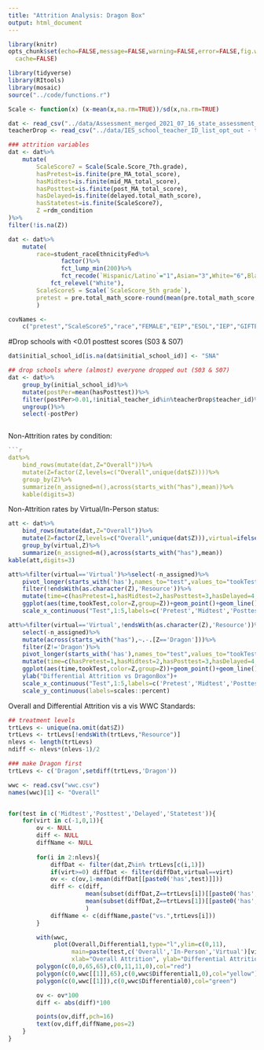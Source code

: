 ```yaml
---
title: "Attrition Analysis: Dragon Box"
output: html_document
---
```


```r
library(knitr)
opts_chunk$set(echo=FALSE,message=FALSE,warning=FALSE,error=FALSE,fig.width=9,fig.height=9,
  cache=FALSE) 
``` 

```r
library(tidyverse)
library(RItools)
library(mosaic)
source("../code/functions.r") 

Scale <- function(x) (x-mean(x,na.rm=TRUE))/sd(x,na.rm=TRUE)

dat <- read_csv("../data/Assessment_merged_2021_07_16_state_assessment_N=4321 - Sheet1.csv")
teacherDrop <- read_csv("../data/IES_school_teacher_ID_list_opt_out - teacher (1).csv")

### attrition variables
dat <- dat%>%
    mutate(
        ScaleScore7 = Scale(Scale.Score_7th.grade),
        hasPretest=is.finite(pre_MA_total_score),
        hasMidtest=is.finite(mid_MA_total_score),
        hasPosttest=is.finite(post_MA_total_score),
        hasDelayed=is.finite(delayed.total_math_score),
        hasStatetest=is.finite(ScaleScore7),
        Z =rdm_condition
)%>%
filter(!is.na(Z))
```

```r

dat <- dat%>%
    mutate(
        race=student_raceEthnicityFed%>%
               factor()%>%
               fct_lump_min(200)%>%
               fct_recode(`Hispanic/Latino`="1",Asian="3",White="6",Black="4")%>%
            fct_relevel("White"),
        ScaleScore5 = Scale(`ScaleScore_5th grade`),
        pretest = pre.total_math_score-round(mean(pre.total_math_score,na.rm=TRUE))
        )

covNames <-
    c("pretest","ScaleScore5","race","FEMALE","EIP","ESOL","IEP","GIFTED") ## more?
```

#Drop schools with <0.01 posttest scores (S03 & S07)
```r

dat$initial_school_id[is.na(dat$initial_school_id)] <- "SNA"

## drop schools where (almost) everyone dropped out (S03 & S07)
dat <- dat%>%
    group_by(initial_school_id)%>%
    mutate(postPer=mean(hasPosttest))%>%
    filter(postPer>0.01,!initial_teacher_id%in%teacherDrop$teacher_id)%>%
    ungroup()%>%
    select(-postPer)
```

```
````
Non-Attrition rates by condition:
```r

```r
dat%>%
    bind_rows(mutate(dat,Z="Overall"))%>%
    mutate(Z=factor(Z,levels=c("Overall",unique(dat$Z))))%>%
    group_by(Z)%>%
    summarize(n_assigned=n(),across(starts_with("has"),mean))%>%
    kable(digits=3)
```

Non-Attrition rates by Virtual/In-Person status:
```r
att <- dat%>%
    bind_rows(mutate(dat,Z="Overall"))%>%    
    mutate(Z=factor(Z,levels=c("Overall",unique(dat$Z))),virtual=ifelse(virtual==1,'Virtual','In-Person'))%>%
    group_by(virtual,Z)%>%
    summarize(n_assigned=n(),across(starts_with("has"),mean))
kable(att,digits=3)
```

```r
att%>%filter(virtual=='Virtual')%>%select(-n_assigned)%>%
    pivot_longer(starts_with('has'),names_to="test",values_to="tookTest")%>%
    filter(!endsWith(as.character(Z),'Resource'))%>%
    mutate(time=c(hasPretest=1,hasMidtest=2,hasPosttest=3,hasDelayed=4,hasStatetest=5)[test])%>%
    ggplot(aes(time,tookTest,color=Z,group=Z))+geom_point()+geom_line()+ggtitle('Virtual Kids')+
    scale_x_continuous("Test",1:5,labels=c('Pretest','Midtest','Posttest','Delayed','State Test'))

att%>%filter(virtual=='Virtual',!endsWith(as.character(Z),'Resource'))%>%
    select(-n_assigned)%>%
    mutate(across(starts_with("has"),~.-.[Z=='Dragon']))%>%
    filter(Z!='Dragon')%>%
    pivot_longer(starts_with('has'),names_to="test",values_to="tookTest")%>%
    mutate(time=c(hasPretest=1,hasMidtest=2,hasPosttest=3,hasDelayed=4,hasStatetest=5)[test])%>%
    ggplot(aes(time,tookTest,color=Z,group=Z))+geom_point()+geom_line()+ggtitle('Virtual Kids')+
    ylab("Differential Attrition vs DragonBox")+
    scale_x_continuous("Test",1:5,labels=c('Pretest','Midtest','Posttest','Delayed','State Test'))+
    scale_y_continuous(labels=scales::percent)

```


Overall and Differential Attrition vis a vis WWC Standards:
```r
## treatment levels 
trtLevs <- unique(na.omit(dat$Z))
trtLevs <- trtLevs[!endsWith(trtLevs,"Resource")]
nlevs <- length(trtLevs)
ndiff <- nlevs*(nlevs-1)/2

### make Dragon first
trtLevs <- c('Dragon',setdiff(trtLevs,'Dragon'))

wwc <- read.csv("wwc.csv")
names(wwc)[1] <- "Overall"


for(test in c('Midtest','Posttest','Delayed','Statetest')){
    for(virt in c(-1,0,1)){
        ov <- NULL
        diff <- NULL
        diffName <- NULL
        
        for(i in 2:nlevs){
            diffDat <- filter(dat,Z%in% trtLevs[c(i,1)])
            if(virt>=0) diffDat <- filter(diffDat,virtual==virt)
            ov <- c(ov,1-mean(diffDat[[paste0('has',test)]]))
            diff <- c(diff,
                      mean(subset(diffDat,Z==trtLevs[i])[[paste0('has',test)]])-
                      mean(subset(diffDat,Z==trtLevs[1])[[paste0('has',test)]])
                      )
            diffName <- c(diffName,paste("vs.",trtLevs[i]))
        }

        with(wwc,
             plot(Overall,Differential1,type="l",ylim=c(0,11),
                  main=paste(test,c('Overall','In-Person','Virtual')[virt+2]),
                  xlab="Overall Attrition", ylab="Differential Attrition"))
        polygon(c(0,0,65,65),c(0,11,11,0),col="red")
        polygon(c(0,wwc[[1]],65),c(0,wwc$Differential1,0),col="yellow")
        polygon(c(0,wwc[[1]]),c(0,wwc$Differential0),col="green")

        ov <- ov*100
        diff <- abs(diff)*100

        points(ov,diff,pch=16)
        text(ov,diff,diffName,pos=2)
    }
}

```
